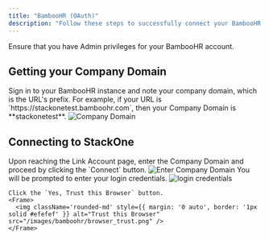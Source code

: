 ```yaml
---
title: "BambooHR (OAuth)"
description: "Follow these steps to successfully connect your BambooHR account to StackOne Hub using OAuth."
---
```



<Warning>
  Ensure that you have Admin privileges for your BambooHR account.
</Warning>


## Getting your Company Domain

<Steps>
  <Step title="Sign in to BambooHR">
    Sign in to your BambooHR instance and note your company domain, which is the URL's prefix. For example, if your URL is `https://stackonetest.bamboohr.com`, then your Company Domain is **stackonetest**.
    <Frame>
      <img className='rounded-md' style={{ margin: '0 auto', border: '1px solid #efefef' }} alt="Company Domain" src="/images/bamboohr/image1.png" />
    </Frame>
  </Step>
</Steps>


## Connecting to StackOne

<Steps>
  <Step title="Enter Company Domain">
    Upon reaching the Link Account page, enter the Company Domain and proceed by clicking the `Connect` button.
    <Frame>
      <img className='rounded-md' style={{ margin: '0 auto', border: '1px solid #efefef' }} alt="Enter Company Domain" src="/images/bamboohr/bamboohr_oauth_connector.png" />
    </Frame>
  </Step>

  <Step title="Enter Login Credentials">
    You will be prompted to enter your login credentials.
    <Frame>
      <img className='rounded-md' style={{ margin: '0 auto', border: '1px solid #efefef' }} alt="login credentials" src="/images/bamboohr/Login_screen.png" />
    </Frame>

    Click the `Yes, Trust this Browser` button.
    <Frame>
      <img className='rounded-md' style={{ margin: '0 auto', border: '1px solid #efefef' }} alt="Trust this Browser" src="/images/bamboohr/browser_trust.png" />
    </Frame>
  </Step>
</Steps>

<IntegrationFooter />
